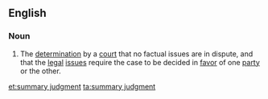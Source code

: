==English==

===Noun===
{{en-noun|head=[[summary]] [[judgment]]}}
# {{context|legal|lang=en}} The [[determination]] by a [[court]] that no factual issues are in dispute, and that the [[legal]] [[issue]]s require the case to be decided in [[favor]] of one [[party]] or the other.

[[et:summary judgment]]
[[ta:summary judgment]]